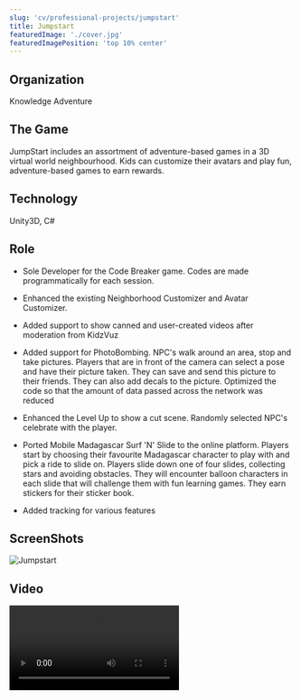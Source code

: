 ```yaml
---
slug: 'cv/professional-projects/jumpstart'
title: Jumpstart
featuredImage: './cover.jpg'
featuredImagePosition: 'top 10% center'
---
```



## Organization

Knowledge Adventure

## The Game

JumpStart includes an assortment of adventure-based games in a 3D virtual world neighbourhood. Kids can customize their avatars and play fun, adventure-based games to earn rewards.

## Technology

Unity3D, C#

## Role

-   Sole Developer for the Code Breaker game. Codes are made programmatically for each session.

-   Enhanced the existing Neighborhood Customizer and Avatar Customizer.

-   Added support to show canned and user-created videos after moderation from KidzVuz

-   Added support for PhotoBombing. NPC's walk around an area, stop and take pictures. Players that are in front of the camera can select a pose and have their picture taken. They can save and send this picture to their friends. They can also add decals to the picture. Optimized the code so that the amount of data passed across the network was reduced

-   Enhanced the Level Up to show a cut scene. Randomly selected NPC's celebrate with the player.

-   Ported Mobile Madagascar Surf 'N' Slide to the online platform. Players start by choosing their favourite Madagascar character to play with and pick a ride to slide on. Players slide down one of four slides, collecting stars and avoiding obstacles. They will encounter balloon characters in each slide that will challenge them with fun learning games. They earn stickers for their sticker book.

-   Added tracking for various features

## ScreenShots

![Jumpstart](./cover.jpg)

## Video

<Video src="https://www.youtube.com/embed/9fjsezhnjAo" title="Jumpstart Video" />

## Website

[Jumpstart.com](http://www.jumpstart.com)
